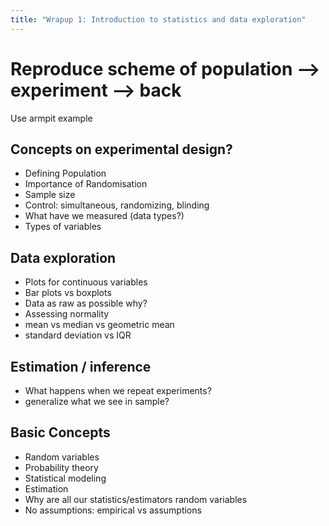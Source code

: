 ```yaml
---
title: "Wrapup 1: Introduction to statistics and data exploration"
---
```


# Reproduce scheme of population --> experiment --> back

Use armpit example

## Concepts on experimental design?

- Defining Population
- Importance of Randomisation
- Sample size
- Control: simultaneous, randomizing, blinding
- What have we measured (data types?)
- Types of variables

## Data exploration

- Plots for continuous variables
- Bar plots vs boxplots
- Data as raw as possible why?
- Assessing normality
- mean vs median vs geometric mean
- standard deviation vs IQR

## Estimation / inference

- What happens when we repeat experiments?
- generalize what we see in sample?


## Basic Concepts

- Random variables
- Probability theory
- Statistical modeling
- Estimation
- Why are all our statistics/estimators random variables
- No assumptions: empirical vs assumptions
